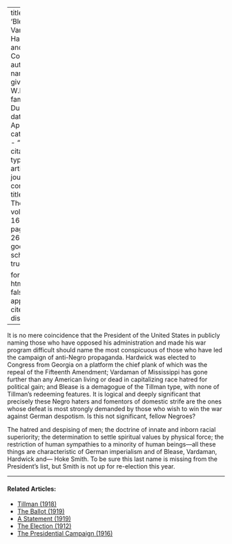 
---
title: 'Blease, Vardaman, Hardwick and Company'
author:
  - name:
      given: W.E.B.
      family: Du Bois
date: Apr. 1918
categories: 
  - ""
citation: 
  type: article-journal
  container-title: The Crisis
  volume: 16
  issue: 6
  page: 268-269
google-scholar: true

format:
  html:
    toc: false
    appendix-cite-as: display
---



It is no mere coincidence that the President of the United States in publicly naming those who have opposed his administration and made his war program difficult should name the most conspicuous of those who have led the campaign of anti-Negro propaganda. Hardwick was elected to Congress from Georgia on a platform the chief plank of which was the repeal of the Fifteenth Amendment; Vardaman of Mississippi has gone further than any American living or dead in capitalizing race hatred for political gain; and Blease is a demagogue of the Tillman type, with none of Tillman's redeeming features. It is logical and deeply significant that precisely these Negro haters and fomentors of domestic strife are the ones whose defeat is most strongly demanded by those who wish to win the war against German despotism. Is this not significant, fellow Negroes?

The hatred and despising of men; the doctrine of innate and inborn racial superiority; the determination to settle spiritual values by physical force; the restriction of human sympathies to a minority of human beings—all these things are characteristic of German imperialism and of Blease, Vardaman, Hardwick and--- Hoke Smith. To be sure this last name is missing from the President's list, but Smith is not up for re-election this year.

<!-- Similar articles start here -->
<div  class="clear-wrap"></div>
<hr>
#### Related Articles:

* [Tillman (1918)](/Volumes/16/04/tillman.html)
* [The Ballot (1919)](/Volumes/17/02/ballot.html)
* [A Statement (1919)](/Volumes/19/01/statement.html)
* [The Election (1912)](/Volumes/05/02/the_election.html)
* [The Presidential Campaign (1916)](/Volumes/12/06/presidential_campaign.html)

<!-- Similar articles end here -->